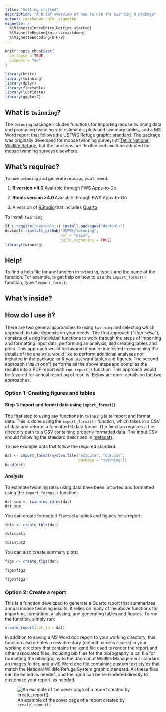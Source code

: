 ```yaml
---
title: "Getting started"
description: "A brief overview of how to use the twinning R package"
output: rmarkdown::html_vignette
vignette: >
  %\VignetteIndexEntry{Getting started}
  %\VignetteEngine{knitr::rmarkdown}
  %\VignetteEncoding{UTF-8}
---
```


```r
knitr::opts_chunk$set(
  collapse = TRUE,
  comment = "#>"
)
```

```r
library(knitr)
library(twinning)
library(dplyr)
library(flextable)
library(lubridate)
library(ggplot2)
```

## What is `twinning`?

The `twinning` package includes functions for importing moose twinning data and producing twinning rate estimates, plots and summary tables, and a MS Word report that follows the USFWS Refuge graphic standard. The package was originally developed for moose twinning surveys at [Tetlin National Wildlife Refuge](https://iris.fws.gov/APPS/ServCat/Reference/Profile/145850), but the functions are flexible and could be adapted for moose twinning surveys elsewhere. 

## What's required?

To use `twinning` and generate reports, you’ll need:

1.  **R version \>4.0** Available through FWS Apps-to-Go

2.  **Rtools version \>4.0** Available through FWS Apps-to-Go

3. A version of [RStudio](https://posit.co/download/rstudio-desktop/) that includes [Quarto](https://quarto.org/)

To install `twinning`:  

``` r
if (!require("devtools")) install.packages("devtools")  
devtools::install_github("USFWS/twinning", 
                         ref = "main", 
                         build_vignettes = TRUE)  
library(twinning)
```

## Help!

To find a help file for any function in `twinning`, type `?` and the name of the function. For example, to get help on how to use the `import_format()` function, type `?import_format`. 


## What's inside?

## How do I use it?  
There are two general approaches to using `twinning` and selecting which approach to take depends on your needs. The first approach ("*step-wise*"), consists of using individual functions to work through the steps of importing and formatting input data, performing an analysis, and creating tables and plots. This approach would be favored if you're interested in examining the details of the analysis, would like to perform additional analyses not included in the package, or if you just want tables and figures. The second approach ("*all in one*") performs all the above steps and compiles the results into a PDF report with `run_report()` function. This approach would be favored for annual reporting of results. Below are more details on the two approaches.


### Option 1: Creating figures and tables

#### Step 1: Import and format data using `import_format()`
The first step to using any functions in `twinning` is to import and format data. This is done using the `import_format()` function, which takes in a CSV of data and returns a formatted R data frame. The function requires a file directory path to a CSV containing properly formatted data. The input CSV should following the standard described in [metadata](https://iris.fws.gov/APPS/ServCat/Reference/Profile/179584).

To use example data that follow the required standard:

``` r
dat <- import_format(system.file("extdata", "dat.csv", 
                                 package = "twinning"))
head(dat)
```


#### Analysis

To estimate twinning rates using data have been imported and formatted using the `import_format()` function:

``` r
dat_sum <- twinning_rates(dat)
dat_sum
```

You can create formatted `flextable` tables and figures for a report:

``` r
tbls <- create_tbls(dat)
```

``` r
tbls$tbl1
```

``` r
tbls$tbl2
```

You can also create summary plots:

``` r
figs <- create_figs(dat)
```

``` r
figs$fig2
```

``` r
figs$fig3
```


### Option 2: Create a report
This is a function developed to generate a Quarto report that summarizes annual moose twinning results. It relies on many of the above functions for importing, formatting, analyzing, and generating tables and figures. To run the function, simply run:
```r
create_report(dat_in = dat)
```

In addition to saving a MS Word doc report to your working directory, this function also creates a new directory (default name is `quarto`) in your working directory that contains the .qmd file used to render the report and other associated files, including bib files for the bibliography, a csl file for formatting the bibliography to the Journal of Wildlife Management standard, an images folder, and a MS Word doc file containing custom text styles that match the National Wildlife Refuge System graphic standard. All these files can be edited as needed, and the .qmd can be re-rendered directly to customize your report, as needed.

![An example of the cover page of a report created by `create_report()`](./images/report.png)

